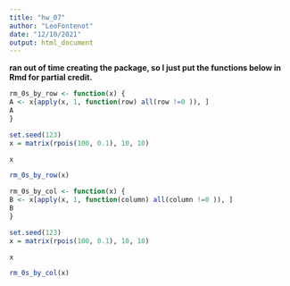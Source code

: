 ```yaml
---
title: "hw_07"
author: "LeoFontenot"
date: "12/10/2021"
output: html_document
---
```



**ran out of time creating the package, so I just put the functions below in Rmd for partial credit.**


```r
rm_0s_by_row <- function(x) {
A <- x[apply(x, 1, function(row) all(row !=0 )), ]
A
}

set.seed(123)
x = matrix(rpois(100, 0.1), 10, 10)

x

rm_0s_by_row(x)
```


```r
rm_0s_by_col <- function(x) {
B <- x[apply(x, 1, function(column) all(column !=0 )), ]
B
}

set.seed(123)
x = matrix(rpois(100, 0.1), 10, 10)

x

rm_0s_by_col(x)
```

